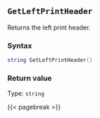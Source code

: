 ## `GetLeftPrintHeader`

Returns the left print header\index{printing!headers \& footers}.

### Syntax {-}

``` .lua
string GetLeftPrintHeader()
```


### Return value {-}

Type: `string`


{{< pagebreak >}}